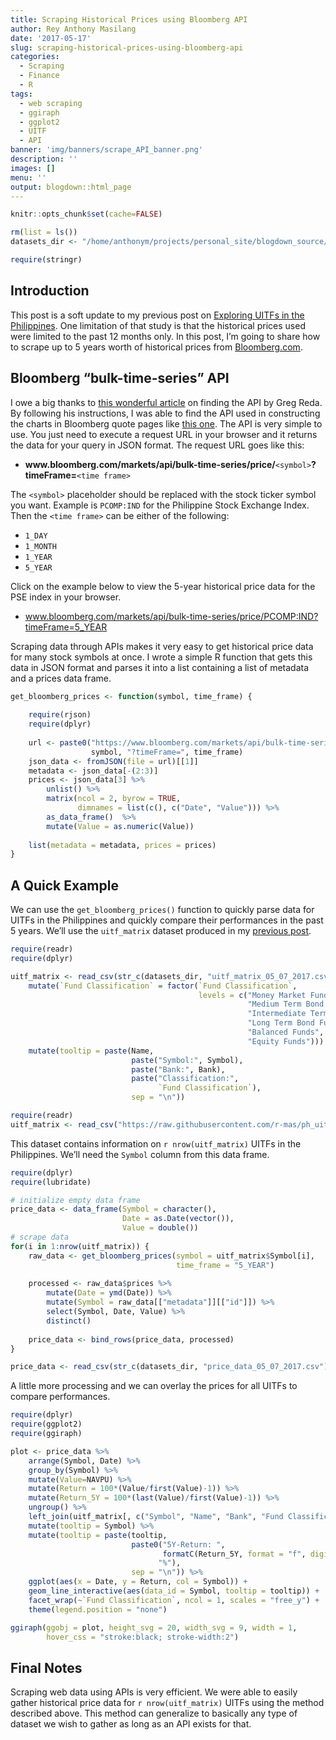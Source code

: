 ```yaml
---
title: Scraping Historical Prices using Bloomberg API
author: Rey Anthony Masilang
date: '2017-05-17'
slug: scraping-historical-prices-using-bloomberg-api
categories:
  - Scraping
  - Finance
  - R
tags:
  - web scraping
  - ggiraph
  - ggplot2
  - UITF
  - API
banner: 'img/banners/scrape_API_banner.png'
description: ''
images: []
menu: ''
output: blogdown::html_page
---
```



```r
knitr::opts_chunk$set(cache=FALSE)

rm(list = ls())
datasets_dir <- "/home/anthonym/projects/personal_site/blogdown_source/content/blog/ph_uitf_resources/"

require(stringr)
```

## Introduction

This post is a soft update to my previous post on [Exploring UITFs in the Philippines](https://r-mas.github.io/blog/2017/05/15/exploring-uitfs-in-the-philippines/). One limitation of that study is that the historical prices used were limited to the past 12 months only. In this post, I'm going to share how to scrape up to 5 years worth of historical prices from [Bloomberg.com](https://www.bloomberg.com).  


## Bloomberg "bulk-time-series" API

I owe a big thanks to [this wonderful article](http://www.gregreda.com/2015/02/15/web-scraping-finding-the-api/) on finding the API by Greg Reda. By following his instructions, I was able to find the API used in constructing the charts in Bloomberg quote pages like [this one](https://www.bloomberg.com/quote/PCOMP:IND). The API is very simple to use. You just need to execute a request URL in your browser and it returns the data for your query in JSON format. The request URL goes like this:

- **www.bloomberg.com/markets/api/bulk-time-series/price/**`<symbol>`**?timeFrame=**`<time frame>`

The `<symbol>` placeholder should be replaced with the stock ticker symbol you want. Example is `PCOMP:IND` for the Philippine Stock Exchange Index. Then the `<time frame>` can be either of the following:

- `1_DAY`
- `1_MONTH`
- `1_YEAR`
- `5_YEAR`

Click on the example below to view the 5-year historical price data for the PSE index in your browser.

- [www.bloomberg.com/markets/api/bulk-time-series/price/PCOMP:IND?timeFrame=5_YEAR](https://www.bloomberg.com/markets/api/bulk-time-series/price/PCOMP:IND?timeFrame=5_YEAR)

Scraping data through APIs makes it very easy to get historical price data for many stock symbols at once. I wrote a simple R function that gets this data in JSON format and parses it into a list containing a list of metadata and a prices data frame.

```r
get_bloomberg_prices <- function(symbol, time_frame) {
    
    require(rjson)
    require(dplyr)
    
    url <- paste0("https://www.bloomberg.com/markets/api/bulk-time-series/price/",
                  symbol, "?timeFrame=", time_frame)
    json_data <- fromJSON(file = url)[[1]]
    metadata <- json_data[-(2:3)]
    prices <- json_data[3] %>% 
        unlist() %>% 
        matrix(ncol = 2, byrow = TRUE, 
               dimnames = list(c(), c("Date", "Value"))) %>% 
        as_data_frame()  %>% 
        mutate(Value = as.numeric(Value))
    
    list(metadata = metadata, prices = prices)
}
```


## A Quick Example

We can use the `get_bloomberg_prices()` function to quickly parse data for UITFs in the Philippines and quickly compare their performances in the past 5 years. We'll use the `uitf_matrix` dataset produced in my [previous post](https://r-mas.github.io/blog/2017/05/07/scraping-web-data-on-uitfs-using-r/).

```r
require(readr)
require(dplyr)

uitf_matrix <- read_csv(str_c(datasets_dir, "uitf_matrix_05_07_2017.csv")) %>% 
    mutate(`Fund Classification` = factor(`Fund Classification`,
                                          levels = c("Money Market Funds",
                                                     "Medium Term Bond Funds",
                                                     "Intermediate Term Bond Funds",
                                                     "Long Term Bond Funds",
                                                     "Balanced Funds",
                                                     "Equity Funds"))) %>% 
    mutate(tooltip = paste(Name,
                           paste("Symbol:", Symbol),
                           paste("Bank:", Bank),
                           paste("Classification:", 
                                 `Fund Classification`),
                           sep = "\n"))

```

```r
require(readr)
uitf_matrix <- read_csv("https://raw.githubusercontent.com/r-mas/ph_uitf/master/Datasets/uitf_matrix_05_07_2017.csv")

```

This dataset contains information on `r nrow(uitf_matrix)` UITFs in the Philippines. We'll need the `Symbol` column from this data frame.

```r
require(dplyr)
require(lubridate)

# initialize empty data frame
price_data <- data_frame(Symbol = character(),
                         Date = as.Date(vector()),
                         Value = double())
# scrape data
for(i in 1:nrow(uitf_matrix)) {
    raw_data <- get_bloomberg_prices(symbol = uitf_matrix$Symbol[i],
                                     time_frame = "5_YEAR")
    
    processed <- raw_data$prices %>% 
        mutate(Date = ymd(Date)) %>% 
        mutate(Symbol = raw_data[["metadata"]][["id"]]) %>% 
        select(Symbol, Date, Value) %>% 
        distinct()
    
    price_data <- bind_rows(price_data, processed)
}

```

```r

price_data <- read_csv(str_c(datasets_dir, "price_data_05_07_2017.csv"))

```


A little more processing and we can overlay the prices for all UITFs to compare performances.

```r
require(dplyr)
require(ggplot2)
require(ggiraph)

plot <- price_data %>% 
    arrange(Symbol, Date) %>% 
    group_by(Symbol) %>% 
    mutate(Value=NAVPU) %>% 
    mutate(Return = 100*(Value/first(Value)-1)) %>% 
    mutate(Return_5Y = 100*(last(Value)/first(Value)-1)) %>% 
    ungroup() %>%
    left_join(uitf_matrix[, c("Symbol", "Name", "Bank", "Fund Classification")]) %>% 
    mutate(tooltip = Symbol) %>% 
    mutate(tooltip = paste(tooltip, 
                           paste0("5Y-Return: ", 
                                  formatC(Return_5Y, format = "f", digits = 2),
                                 "%"),
                           sep = "\n")) %>% 
    ggplot(aes(x = Date, y = Return, col = Symbol)) +
    geom_line_interactive(aes(data_id = Symbol, tooltip = tooltip)) +
    facet_wrap(~`Fund Classification`, ncol = 1, scales = "free_y") +
    theme(legend.position = "none")

ggiraph(ggobj = plot, height_svg = 20, width_svg = 9, width = 1,
        hover_css = "stroke:black; stroke-width:2")

```


## Final Notes

Scraping web data using APIs is very efficient. We were able to easily gather historical price data for `r nrow(uitf_matrix)` UITFs using the method described above. This method can generalize to basically any type of dataset we wish to gather as long as an API exists for that.






<br /><br /><br /><br />

